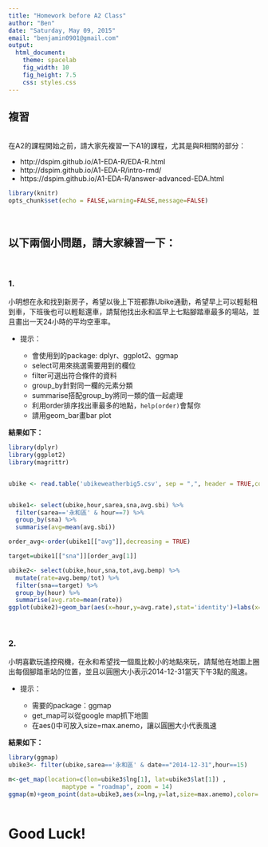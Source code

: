 ```yaml
---
title: "Homework before A2 Class"
author: "Ben"
date: "Saturday, May 09, 2015"
email: "benjamin0901@gmail.com"
output:
  html_document:
    theme: spacelab
    fig_width: 10
    fig_height: 7.5
    css: styles.css
---
```

複習
---
<br>
在A2的課程開始之前，請大家先複習一下A1的課程，尤其是與R相關的部分：

- http://dspim.github.io/A1-EDA-R/EDA-R.html
- http://dspim.github.io/A1-EDA-R/intro-rmd/
- https://dspim.github.io/A1-EDA-R/answer-advanced-EDA.html
```r
library(knitr)
opts_chunk$set(echo = FALSE,warning=FALSE,message=FALSE)
```
<br>

## 以下兩個小問題，請大家練習一下：
<br>

### 1. 

小明想在永和找到新房子，希望以後上下班都靠Ubike通勤，希望早上可以輕鬆租到車，下班後也可以輕鬆還車，請幫他找出永和區早上七點腳踏車最多的場站，並且畫出一天24小時的平均空車率。


- 提示：

    * 會使用到的package: dplyr、ggplot2、ggmap
    * select可用來挑選需要用到的欄位
    * filter可選出符合條件的資料
    * group_by針對同一欄的元素分類
    * summarise搭配group_by將同一類的值一起處理
    * 利用order排序找出車最多的地點，`help(order)`會幫你
    * 請用geom_bar畫bar plot

**結果如下：**
```r
library(dplyr)
library(ggplot2)
library(magrittr)


ubike <- read.table('ubikeweatherbig5.csv', sep = ",", header = TRUE,colClasses = c("factor", "integer", "integer", "factor", "factor","numeric", "numeric", "integer", "numeric", "integer", "integer","numeric", "numeric", "integer", "integer", "numeric", "numeric","numeric", "numeric", "numeric", "numeric"))


ubike1<- select(ubike,hour,sarea,sna,avg.sbi) %>%
  filter(sarea=='永和區' & hour==7) %>%
  group_by(sna) %>%
  summarise(avg=mean(avg.sbi))

order_avg<-order(ubike1[["avg"]],decreasing = TRUE)

target=ubike1[["sna"]][order_avg[1]]

ubike2<- select(ubike,hour,sna,tot,avg.bemp) %>%
  mutate(rate=avg.bemp/tot) %>%
  filter(sna==target) %>%
  group_by(hour) %>%
  summarise(avg.rate=mean(rate))
ggplot(ubike2)+geom_bar(aes(x=hour,y=avg.rate),stat='identity')+labs(x="時間", y="平均空車率")+theme(text=element_text(size=18))
```

<br>

### 2.

小明喜歡玩遙控飛機，在永和希望找一個風比較小的地點來玩，請幫他在地圖上圈出每個腳踏車站的位置，並且以圓圈大小表示2014-12-31當天下午3點的風速。

- 提示：

    * 需要的package：ggmap
    * get_map可以從google map抓下地圖
    * 在aes()中可放入size=max.anemo，讓以圓圈大小代表風速

**結果如下：**
```r
library(ggmap)
ubike3<- filter(ubike,sarea=='永和區' & date=="2014-12-31",hour==15)

m<-get_map(location=c(lon=ubike3$lng[1], lat=ubike3$lat[1]) , 
               maptype = "roadmap", zoom = 14)
ggmap(m)+geom_point(data=ubike3,aes(x=lng,y=lat,size=max.anemo),color='blue',alpha=0.75)+scale_size(range = c(5,20))+geom_text(data=ubike3,aes(x=lng,y=lat,label=sna),color='red',vjust=-1,hjust=-0.17,face='bold',fontface=2)+theme(text=element_text(size=20),legend.position="none")
  
```

# Good Luck!